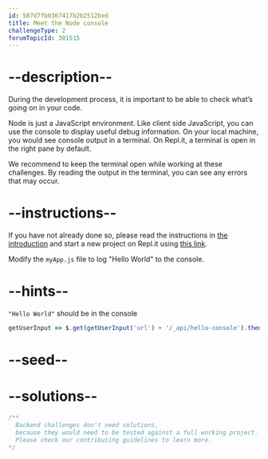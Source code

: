 ```yaml
---
id: 587d7fb0367417b2b2512bed
title: Meet the Node console
challengeType: 2
forumTopicId: 301515
---
```


# --description--

During the development process, it is important to be able to check what’s going on in your code.

Node is just a JavaScript environment. Like client side JavaScript, you can use the console to display useful debug information. On your local machine, you would see console output in a terminal. On Repl.it, a terminal is open in the right pane by default.

We recommend to keep the terminal open while working at these challenges. By reading the output in the terminal, you can see any errors that may occur.

# --instructions--

If you have not already done so, please read the instructions in [the introduction](/learn/apis-and-microservices/basic-node-and-express/) and start a new project on Repl.it using [this link](https://repl.it/github/freeCodeCamp/boilerplate-express).

Modify the `myApp.js` file to log "Hello World" to the console.

# --hints--

`"Hello World"` should be in the console

```js
getUserInput => $.get(getUserInput('url') + '/_api/hello-console').then(data => { assert.isTrue(data.passed, '"Hello World" is not in the server console'); }, xhr => { throw new Error(xhr.responseText); })
```

# --seed--

# --solutions--

```js
/**
  Backend challenges don't need solutions, 
  because they would need to be tested against a full working project. 
  Please check our contributing guidelines to learn more.
*/
```
